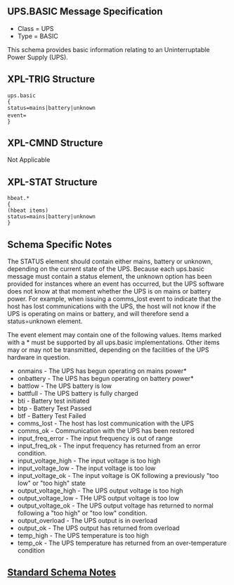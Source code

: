 == UPS.BASIC Message Specification ==

*Class = UPS
*Type  = BASIC

This schema provides basic information relating to an Uninterruptable Power Supply (UPS).

== XPL-TRIG Structure ==

 ups.basic
 {
 status=mains|battery|unknown
 event=<event name>
 }

== XPL-CMND Structure ==

Not Applicable


== XPL-STAT Structure == 

 hbeat.*
 {
 (hbeat items)
 status=mains|battery|unknown
 }

== Schema Specific Notes ==

The STATUS element should contain either mains, battery or unknown, depending on the current state of the UPS.
Because each ups.basic message must contain a status element, the unknown option has been provided for instances where an event has occurred, but the UPS software does not know at that moment whether the UPS is on mains or battery power.
For example, when issuing a comms_lost event to indicate that the host has lost communications with the UPS,
the host will not know if the UPS is operating on mains or battery, and will therefore send a status=unknown element.

The event element may contain one of the following values.
Items marked with a * must be supported by all ups.basic implementations.
Other items may or may not be transmitted, depending on the facilities of the UPS hardware in question.

*onmains - The UPS has begun operating on mains power*
*onbattery - The UPS has begun operating on battery power*
*battlow - The UPS battery is low
*battfull - The UPS battery is fully charged
*bti - Battery test initiated
*btp - Battery Test Passed
*btf - Battery Test Failed
*comms_lost - The host has lost communication with the UPS
*comms_ok - Communication with the UPS has been restored
*input_freq_error - The input frequency is out of range
*input_freq_ok - The input frequency has returned from an error condition.
*input_voltage_high - The input voltage is too high
*input_voltage_low - The input voltage is too low
*input_voltage_ok - The input voltage is OK following a previously "too low" or "too high" state
*output_voltage_high - The UPS output voltage is too high
*output_voltage_low - THe UPS output voltage is too low
*output_voltage_ok - The UPS output voltage has returned to normal following a "too high" or "too low" condition.
*output_overload - The UPS output is in overload
*output_ok - The UPS output has returned from overload
*temp_high - The UPS temperature is too high
*temp_ok - The UPS temperature has returned from an over-temperature condition

== [[Standard Schema Notes]] ==